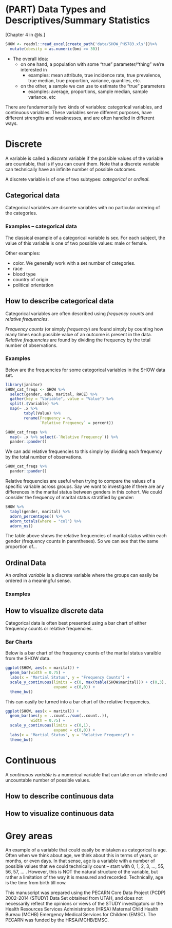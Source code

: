 # (PART) Data Types and Descriptives/Summary Statistics {-}

[Chapter 4 in @ls.]

```r
SHOW <- readxl::read_excel(create_path('data/SHOW_PHS783.xls'))%>% 
  mutate(obesity = as.numeric(bmi >= 30))
```


* The overall idea: 
    - on one hand, a population with some "true" parameter/"thing" we're interested in
        - examples: mean attribute, true incidence rate, true prevalence, true median, true proportion, variance, quantiles, etc. 
    - on the other, a sample we can use to estimate the "true" parameters
        - examples: average, proportions, sample median, sample variance, etc

There are fundamentally two kinds of variables: categorical variables, and continuous variables. These variables serve different purposes, have different strengths and weaknesses, and are often handled in different ways. 

# Discrete

A variable is called a *discrete* variable if the possible values of the variable are countable, that is if you can count them. Note that a discrete variable can technically have an infinite number of possible outcomes. 

A discrete variable is of one of two subtypes: *categorical* or *ordinal*.

## Categorical data

Categorical variables are discrete variables with no particular ordering of the categories.

### Examples -- categorical data

The classical example of a categorical variable is sex. For each subject, the value of this variable is one of two possible values: male or female. 

Other examples:

* color. We generally work with a set number of categories. 
* race
* blood type
* country of origin
* political orientation




## How to describe categorical data

Categorical variables are often described using *frequency counts* and *relative frequencies*. 

*Frequency counts* (or simply *frequency*) are found simply by counting how many times each possible value of an outcome is present in the data. *Relative frequencies* are found by dividing the frequency by the total number of observations. 

### Examples

Below are the frequencies for some categorical variables in the SHOW data set. 

```r
library(janitor)
SHOW_cat_freqs <- SHOW %>% 
  select(gender, edu, marital, RACE) %>% 
  gather(key = "Variable", value = "Value") %>% 
  split(.$Variable) %>% 
  map(~ .x %>% 
        tabyl(Value) %>% 
        rename(Frequency = n,
               `Relative Frequency` = percent))

SHOW_cat_freqs %>% 
  map(~ .x %>% select(-`Relative Frequency`)) %>% 
  pander::pander()
```

We can add relative frequencies to this simply by dividing each frequency by the total number of observations. 

```r
SHOW_cat_freqs %>% 
  pander::pander()
```


Relative frequencies are useful when trying to compare the values of a specific variable across groups. Say we want to investigate if there are any differences in the marital status between genders in this cohort. We could consider the frequency of marital status stratified by gender:

```r
SHOW %>% 
  tabyl(gender, marital) %>% 
  adorn_percentages() %>% 
  adorn_totals(where = "col") %>% 
  adorn_ns()
```

The table above shows the relative frequencies of marital status within each gender (frequency counts in parentheses). So we can see that the same proportion of...


## Ordinal Data

An *ordinal variable* is a discrete variable where the groups can easily be ordered in a meaningful sense. 

### Examples 



## How to visualize discrete data

Categorical data is often best presented using a bar chart of either frequency counts or relative frequencies. 

### Bar Charts

Below is a bar chart of the frequency counts of the marital status varaible from the SHOW data. 

```r
ggplot(SHOW, aes(x = marital)) + 
  geom_bar(width = 0.75) + 
  labs(x = 'Martial Status', y = "Frequency Counts") +
  scale_y_continuous(limits = c(0, max(table(SHOW$marital))) + c(0,3), 
                     expand = c(0,0)) + 
  theme_bw()
```

This can easily be turned into a bar chart of the relative frequencies. 

```r
ggplot(SHOW, aes(x = marital)) + 
  geom_bar(aes(y = ..count../sum(..count..)), 
           width = 0.75) + 
  scale_y_continuous(limits = c(0,1), 
                     expand = c(0,0)) +
  labs(x = 'Martial Status', y = "Relative Frequency") + 
  theme_bw()
```


# Continuous

A *continuous variable* is a numerical variable that can take on an infinite and uncountable number of possible values. 

## How to describe continuous data

## How to visualize continuous data

# Grey areas

An example of a variable that could easily be mistaken as categorical is age. Often when we think about age, we think about this in terms of years, or months, or even days. In that sense, age is a variable with a number of possible values that we could technically count -- start with 0, 1, 2, 3, ..., 55, 56, 57, ... . However, this is NOT the natural structure of the variable, but rather a limitation of the way it is measured and recorded. Technically, age is the time from birth till now. 



This manuscript was prepared using the PECARN Core Data Project (PCDP) 2002-2014 (STUDY) Data Set obtained from UTAH, and does not necessarily reflect the opinions or views of the STUDY investigators or the Health Resources Services Administration (HRSA) Maternal Child Health Bureau (MCHB) Emergency Medical Services for Children (EMSC). The PECARN was funded by the HRSA/MCHB/EMSC.


